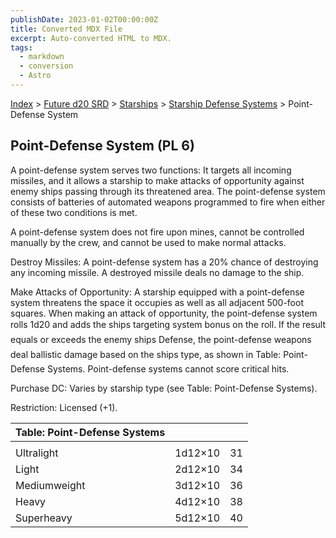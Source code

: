 ```yaml
---
publishDate: 2023-01-02T00:00:00Z
title: Converted MDX File
excerpt: Auto-converted HTML to MDX.
tags:
  - markdown
  - conversion
  - Astro
---
```


[Index](-index) > [Future d20 SRD](future-d20-srd-index) > [Starships](future-d20-srd-starships-index) > [Starship Defense Systems](future-d20-srd-starships-starship-defense-systems-index) > Point-Defense System

## Point-Defense System (PL 6)

A point-defense system serves two functions: It targets all incoming missiles, and it allows a starship to make attacks of opportunity against enemy ships passing through its threatened area. The point-defense system consists of batteries of automated weapons programmed to fire when either of these two conditions is met.

A point-defense system does not fire upon mines, cannot be controlled manually by the crew, and cannot be used to make normal attacks.

Destroy Missiles: A point-defense system has a 20% chance of destroying any incoming missile. A destroyed missile deals no damage to the ship.

Make Attacks of Opportunity: A starship equipped with a point-defense system threatens the space it occupies as well as all adjacent 500-foot squares. When making an attack of opportunity, the point-defense system rolls 1d20 and adds the ships targeting system bonus on the roll. If the result equals or exceeds the enemy ships Defense, the point-defense weapons deal ballistic damage based on the ships type, as shown in Table: Point-Defense Systems. Point-defense systems cannot score critical hits.

Purchase DC: Varies by starship type (see Table: Point-Defense Systems).

Restriction: Licensed (+1).

| Table: Point-Defense Systems |         |     |
| :--------------------------- | :-----: | --: |
|                              |         |     |
| Ultralight                   | 1d12×10 |  31 |
| Light                        | 2d12×10 |  34 |
| Mediumweight                 | 3d12×10 |  36 |
| Heavy                        | 4d12×10 |  38 |
| Superheavy                   | 5d12×10 |  40 |
